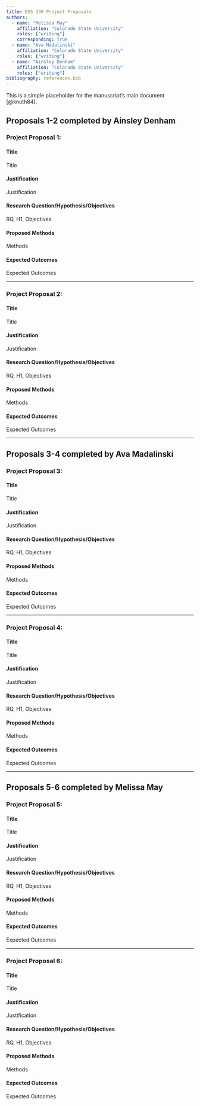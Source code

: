 ```yaml
---
title: ESS 330 Project Proposals
authors:
  - name: "Melissa May"
    affiliation: "Colorado State University"
    roles: ["writing"]
    corresponding: true
  - name: "Ava Madalinski"
    affiliation: "Colorado State University"
    roles: ["writing"]
  - name: "Ainsley Denham"
    affiliation: "Colorado State University"
    roles: ["writing"]
bibliography: references.bib
---
```


This is a simple placeholder for the manuscript's main document [@knuth84].

## **Proposals 1-2 completed by Ainsley Denham**
### **Project Proposal 1:**

#### **Title**
Title

#### **Justification**
Justification

#### **Research Question/Hypothesis/Objectives**
RQ, H1, Objectives

#### **Proposed Methods**
Methods

#### **Expected Outcomes**
Expected Outcomes

---

### **Project Proposal 2:**

#### **Title**
Title

#### **Justification**
Justification

#### **Research Question/Hypothesis/Objectives**
RQ, H1, Objectives

#### **Proposed Methods**
Methods

#### **Expected Outcomes**
Expected Outcomes

---

## **Proposals 3-4 completed by Ava Madalinski**
### **Project Proposal 3:**

#### **Title**
Title

#### **Justification**
Justification

#### **Research Question/Hypothesis/Objectives**
RQ, H1, Objectives

#### **Proposed Methods**
Methods

#### **Expected Outcomes**
Expected Outcomes

---

### **Project Proposal 4:**

#### **Title**
Title

#### **Justification**
Justification

#### **Research Question/Hypothesis/Objectives**
RQ, H1, Objectives

#### **Proposed Methods**
Methods

#### **Expected Outcomes**
Expected Outcomes

---

## **Proposals 5-6 completed by Melissa May**
### **Project Proposal 5:**

#### **Title**
Title

#### **Justification**
Justification

#### **Research Question/Hypothesis/Objectives**
RQ, H1, Objectives

#### **Proposed Methods**
Methods

#### **Expected Outcomes**
Expected Outcomes

---

### **Project Proposal 6:**

#### **Title**
Title

#### **Justification**
Justification

#### **Research Question/Hypothesis/Objectives**
RQ, H1, Objectives

#### **Proposed Methods**
Methods

#### **Expected Outcomes**
Expected Outcomes
